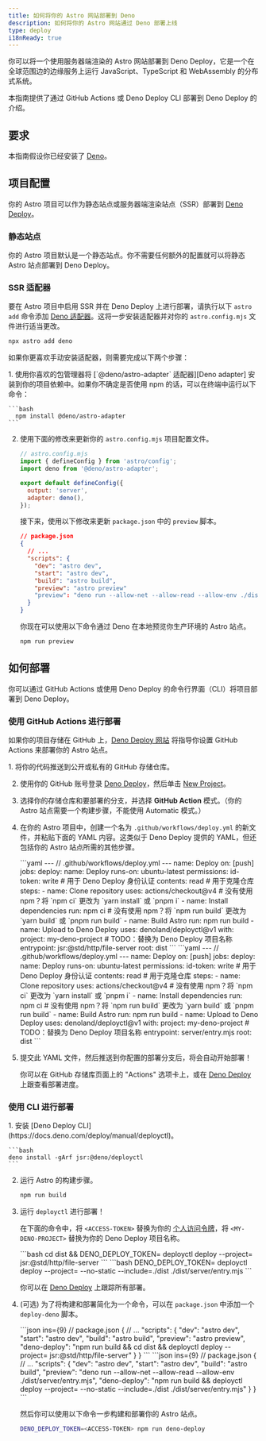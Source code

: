 ```yaml
---
title: 如何将你的 Astro 网站部署到 Deno
description: 如何将你的 Astro 网站通过 Deno 部署上线
type: deploy
i18nReady: true
---
```


你可以将一个使用服务器端渲染的 Astro 网站部署到 Deno Deploy，它是一个在全球范围边的边缘服务上运行 JavaScript、TypeScript 和 WebAssembly 的分布式系统。

本指南提供了通过 GitHub Actions 或 Deno Deploy CLI 部署到 Deno Deploy 的介绍。

## 要求

本指南假设你已经安装了 [Deno](https://deno.com/)。

## 项目配置

你的 Astro 项目可以作为静态站点或服务器端渲染站点（SSR）部署到 [Deno Deploy](https://deno.com/deploy)。

### 静态站点

你的 Astro 项目默认是一个静态站点。你不需要任何额外的配置就可以将静态 Astro 站点部署到 Deno Deploy。

### SSR 适配器

要在 Astro 项目中启用 SSR 并在 Deno Deploy 上进行部署，请执行以下 `astro add` 命令添加 [Deno 适配器][Deno adapter]。这将一步安装适配器并对你的 `astro.config.mjs` 文件进行适当更改。

```bash
npx astro add deno
```

如果你更喜欢手动安装适配器，则需要完成以下两个步骤：

<Steps>
1. 使用你喜欢的包管理器将 [`@deno/astro-adapter` 适配器][Deno adapter] 安装到你的项目依赖中。如果你不确定是否使用 npm 的话，可以在终端中运行以下命令：

    ```bash
      npm install @deno/astro-adapter
    ```

2. 使用下面的修改来更新你的 `astro.config.mjs` 项目配置文件。

    ```js ins={3,6-7}
    // astro.config.mjs
    import { defineConfig } from 'astro/config';
    import deno from '@deno/astro-adapter';

    export default defineConfig({
      output: 'server',
      adapter: deno(),
    });
    ```

    接下来，使用以下修改来更新 `package.json` 中的 `preview` 脚本。

    ```json del={8} ins={9}
    // package.json
    {
      // ...
      "scripts": {
        "dev": "astro dev",
        "start": "astro dev",
        "build": "astro build",
        "preview": "astro preview"
        "preview": "deno run --allow-net --allow-read --allow-env ./dist/server/entry.mjs"
      }
    }
    ```
    
    你现在可以使用以下命令通过 Deno 在本地预览你生产环境的 Astro 站点。

    ```bash
    npm run preview
    ```
</Steps>

## 如何部署

你可以通过 GitHub Actions 或使用 Deno Deploy 的命令行界面（CLI）将项目部署到 Deno Deploy。

### 使用 GitHub Actions 进行部署

如果你的项目存储在 GitHub 上，[Deno Deploy 网站](https://dash.deno.com/) 将指导你设置 GitHub Actions 来部署你的 Astro 站点。

<Steps>
1. 将你的代码推送到公开或私有的 GitHub 存储仓库。

2. 使用你的 GitHub 账号登录 [Deno Deploy](https://dash.deno.com/)，然后单击 [New Project](https://dash.deno.com)。

3. 选择你的存储仓库和要部署的分支，并选择 **GitHub Action** 模式。（你的 Astro 站点需要一个构建步骤，不能使用 Automatic 模式。）

4. 在你的 Astro 项目中，创建一个名为 `.github/workflows/deploy.yml` 的新文件，并粘贴下面的 YAML 内容。这类似于 Deno Deploy 提供的 YAML，但还包括你的 Astro 站点所需的其他步骤。

    <StaticSsrTabs>
      <Fragment slot="static">
        ```yaml
        ---
        // .github/workflows/deploy.yml
        ---
        name: Deploy
        on: [push]
        jobs:
          deploy:
            name: Deploy
            runs-on: ubuntu-latest
            permissions:
              id-token: write # 用于 Deno Deploy 身份认证
              contents: read # 用于克隆仓库
            steps:
              - name: Clone repository
                uses: actions/checkout@v4
              # 没有使用 npm？将 `npm ci` 更改为 `yarn install` 或 `pnpm i`
              - name: Install dependencies
                run: npm ci
              # 没有使用 npm？将 `npm run build` 更改为 `yarn build` 或 `pnpm run build`
              - name: Build Astro
                run: npm run build
              - name: Upload to Deno Deploy
                uses: denoland/deployctl@v1
                with:
                  project: my-deno-project # TODO：替换为 Deno Deploy 项目名称
                  entrypoint: jsr:@std/http/file-server
                  root: dist
        ```
      </Fragment>
      
      <Fragment slot="ssr">
        ```yaml
        ---
        // .github/workflows/deploy.yml
        ---
        name: Deploy
        on: [push]
        jobs:
          deploy:
            name: Deploy
            runs-on: ubuntu-latest
            permissions:
              id-token: write # 用于 Deno Deploy 身份认证
              contents: read # 用于克隆仓库
            steps:
              - name: Clone repository
                uses: actions/checkout@v4
              # 没有使用 npm？将 `npm ci` 更改为 `yarn install` 或 `pnpm i`
              - name: Install dependencies
                run: npm ci
              # 没有使用 npm？将 `npm run build` 更改为 `yarn build` 或 `pnpm run build`
              - name: Build Astro
                run: npm run build
              - name: Upload to Deno Deploy
                uses: denoland/deployctl@v1
                with:
                  project: my-deno-project # TODO：替换为 Deno Deploy 项目名称
                  entrypoint: server/entry.mjs
                  root: dist
        ```
      </Fragment>
    </StaticSsrTabs>

5. 提交此 YAML 文件，然后推送到你配置的部署分支后，将会自动开始部署！

   你可以在 GitHub 存储库页面上的 "Actions" 选项卡上，或在 [Deno Deploy](https://dash.deno.com) 上跟查看部署进度。
</Steps>

### 使用 CLI 进行部署

<Steps>
1. 安装 [Deno Deploy CLI](https://docs.deno.com/deploy/manual/deployctl)。

    ```bash
    deno install -gArf jsr:@deno/deployctl
    ```

2. 运行 Astro 的构建步骤。

    ```bash
    npm run build
    ```

3. 运行 `deployctl` 进行部署！

   在下面的命令中，将 `<ACCESS-TOKEN>` 替换为你的 [个人访问令牌](https://dash.deno.com/account#access-tokens)，将 `<MY-DENO-PROJECT>` 替换为你的 Deno Deploy 项目名称。

    <StaticSsrTabs>
      <Fragment slot="static">
        ```bash
        cd dist && DENO_DEPLOY_TOKEN=<ACCESS-TOKEN> deployctl deploy --project=<MY-DENO-PROJECT> jsr:@std/http/file-server
        ```
      </Fragment>
      
      <Fragment slot="ssr">
        ```bash
        DENO_DEPLOY_TOKEN=<ACCESS-TOKEN> deployctl deploy --project=<MY-DENO-PROJECT> --no-static --include=./dist ./dist/server/entry.mjs
        ```
      </Fragment>
    </StaticSsrTabs>

    你可以在 [Deno Deploy](https://dash.deno.com) 上跟踪所有部署。

4. (可选) 为了将构建和部署简化为一个命令，可以在 `package.json` 中添加一个 `deploy-deno` 脚本。

    <StaticSsrTabs>
      <Fragment slot="static">
        ```json ins={9}
        // package.json
        {
          // ...
          "scripts": {
          "dev": "astro dev",
          "start": "astro dev",
          "build": "astro build",
          "preview": "astro preview",
          "deno-deploy": "npm run build && cd dist && deployctl deploy --project=<MY-DENO-PROJECT> jsr:@std/http/file-server"
          }
        }
        ```
      </Fragment>
      <Fragment slot="ssr">
    ```json ins={9}
    // package.json
    {
      // ...
      "scripts": {
        "dev": "astro dev",
        "start": "astro dev",
        "build": "astro build",
        "preview": "deno run --allow-net --allow-read --allow-env ./dist/server/entry.mjs",
        "deno-deploy": "npm run build && deployctl deploy --project=<MY-DENO-PROJECT> --no-static --include=./dist ./dist/server/entry.mjs"
      }
    }
    ```
      </Fragment>
    </StaticSsrTabs>

    然后你可以使用以下命令一步构建和部署你的 Astro 站点。

    ```bash
    DENO_DEPLOY_TOKEN=<ACCESS-TOKEN> npm run deno-deploy
    ```
</Steps>

[Deno adapter]: https://github.com/denoland/deno-astro-adapter
